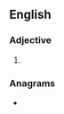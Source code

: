 ==English==

===Adjective===
{{head|en|adjective superlative form}}

# {{en-superlative of|crisp}}

===Anagrams===
* {{anagrams|en|escripts}}